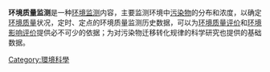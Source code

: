 {{Unreferenced|time=2019-03-30T11:39:33+00:00}}
'''环境质量监测'''是一种[[环境监测|环境监测]]内容，主要监测环境中[[污染物|污染物]]的分布和浓度，以确定[[环境质量|环境质量]]状况，定时、定点的环境质量监测历史数据，可以为[[环境质量评价|环境质量评价]]和[[环境影响评价|环境影响评价]]提供必不可少的依据；为对污染物迁移转化规律的科学研究也提供的基础数据。

[[Category:環境科學|Category:環境科學]]